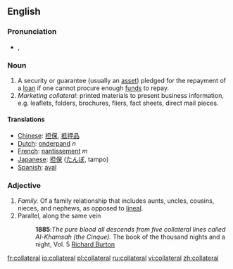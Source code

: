==English==

===Pronunciation===
*{{IPA|/kəˈɹætəɹəl/}}, {{SAMPA|/k@"r{t@r@l/}}

===Noun===
#A security or guarantee (usually an [[asset]]) pledged for the repayment of a [[loan]] if one cannot procure enough [[fund]]s to repay.
#''Marketing collateral'': printed materials to present business information, e.g. leaflets, folders, brochures, fliers, fact sheets, direct mail pieces.

====Translations====
*[[Chinese]]: [[担保]], [[抵押品]]
*[[Dutch]]: [[onderpand]] ''n''
*[[French]]: [[nantissement]] ''m''
*[[Japanese]]: [[担保]] ([[たんぽ]], tampo)
*[[Spanish]]: [[aval]]

===Adjective===

#''Family.'' Of a family relationship that includes aunts, uncles, cousins, nieces, and nephews, as opposed to [[lineal]].
#Parallel, along the same vein
#:'''1885''':''The pure blood all descends from five collateral lines called Al-Khamsah (the Cinque).'' The book of the thousand nights and a night, Vol. 5 [[w:Richard Francis Burton|Richard Burton]]

[[fr:collateral]]
[[io:collateral]]
[[pl:collateral]]
[[ru:collateral]]
[[vi:collateral]]
[[zh:collateral]]